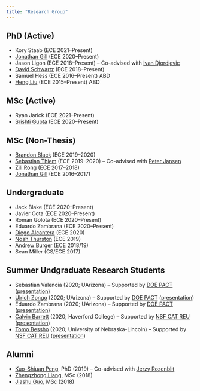 ```yaml
---
title: "Research Group"
---
```



## PhD (Active)
- Kory Staab (ECE 2021--Present)
- [Jonathan Gill](https://www.linkedin.com/in/therealjtgill/){target="_blank"} (ECE 2020--Present) 
- Jason Ligon (ECE 2018--Present)
-- Co-advised with [Ivan Djordjevic](https://ece.engineering.arizona.edu/faculty-staff/faculty/ivan-b-djordjevic){target="_blank"}
- [David Schwartz](https://uweb.engr.arizona.edu/~dmschwar/){target="_blank"} (ECE 2018--Present)
- Samuel Hess (ECE 2016--Present) ABD
- [Heng Liu](https://www.linkedin.com/in/lh5712/){target="_blank"} (ECE 2015--Present) ABD

## MSc (Active)
- Ryan Jarick (ECE 2021--Present)
- [Srishti Gupta](https://www.linkedin.com/in/srishtigupta01/){target="_blank"} (ECE 2020--Present)

## MSc (Non-Thesis) 
- [Brandon Black](https://www.linkedin.com/in/brandonleeblack/){target="_blank"} (ECE 2019--2020)
- [Sebastian Thiem](https://www.linkedin.com/in/sebastian-thiem-4b25b1159/){target="_blank"} (ECE 2019--2020) -- Co-advised with [Peter Jansen](https://ischool.arizona.edu/people/peter-jansen){target="_blank"} 
- [Zili Rong](https://www.linkedin.com/in/zili-rong/){target="_blank"} (ECE 2017--2018)
- [Jonathan Gill](https://www.linkedin.com/in/therealjtgill/){target="_blank"} (ECE 2016--2017) 

## Undergraduate
- Jack Blake (ECE 2020--Present)
- Javier Cota (ECE 2020--Present)
- Roman Golota (ECE 2020--Present)
- Eduardo Zambrana (ECE 2020--Present)
- [Diego Alcantera](https://www.linkedin.com/in/diego-k-alcantara/){target="_blank"} (ECE 2020)
- [Noah Thurston](https://www.linkedin.com/in/noah-t-180021b7/){target="_blank"} (ECE 2019)
- [Andrew Burger](https://www.linkedin.com/in/andrew-burger-8a628870){target="_blank"} (ECE 2018/19)
- Sean Miller (CS/ECE 2017)

## Summer Undgraduate Research Students
- Sebastian Valencia (2020; UArizona) – Supported by [DOE PACT](https://nnsa-pact.org/){target="_blank"} ([presentation](https://www.dropbox.com/s/9q8zer4us69sk7o/Team-5-David-VideoPoster-Machine-Learning.mp4?dl=0){target="_blank"})
- [Ulrich Zongo](https://www.linkedin.com/in/ulrich-stephane-zongo/){target="_blank"} (2020; UArizona) – Supported by [DOE PACT](https://nnsa-pact.org/){target="_blank"} ([presentation](https://www.dropbox.com/s/9q8zer4us69sk7o/Team-5-David-VideoPoster-Machine-Learning.mp4?dl=0){target="_blank"})
- Eduardo Zambrana (2020; UArizona) – Supported by [DOE PACT](https://nnsa-pact.org/){target="_blank"} ([presentation](https://www.dropbox.com/s/9q8zer4us69sk7o/Team-5-David-VideoPoster-Machine-Learning.mp4?dl=0){target="_blank"})
- [Calvin Barrett](https://www.linkedin.com/in/calvin-barrett-293296187/){target="_blank"} (2020; Haverford College) – Supported by [NSF CAT REU](https://www.youtube.com/watch?v=4daCwJsk6-Y&feature=emb_title&ab_channel=CalvinBarrett){target="_blank"} ([presentation](https://www.youtube.com/watch?v=VWeaJDeazUc&feature=youtu.be){target="_blank"})
- [Tomo Bessho](https://www.linkedin.com/in/tbessho/){target="_blank"} (2020; University of Nebraska-Lincoln) – Supported by [NSF CAT REU](http://catvehicle.arizona.edu/){target="_blank"} ([presentation](https://www.youtube.com/watch?v=vlJAxQZX9xc&feature=emb_title){target="_blank"})


## Alumni 
- [Kuo-Shiuan Peng](https://www.linkedin.com/in/kuo-shiuan-peng-24360567/){target="_blank"}, PhD (2019)
-- Co-advised with [Jerzy Rozenblit](https://ece.engineering.arizona.edu/faculty-staff/faculty/jerzy-w-rozenblit){target="_blank"}
- [Zhengzhong Liang](https://www.linkedin.com/in/zhengzhong-liang-095810137/){target="_blank"}, MSc (2018)
- [Jiashu Guo](https://www.linkedin.com/in/jiashu-guo/){target="_blank"}, MSc (2018)

